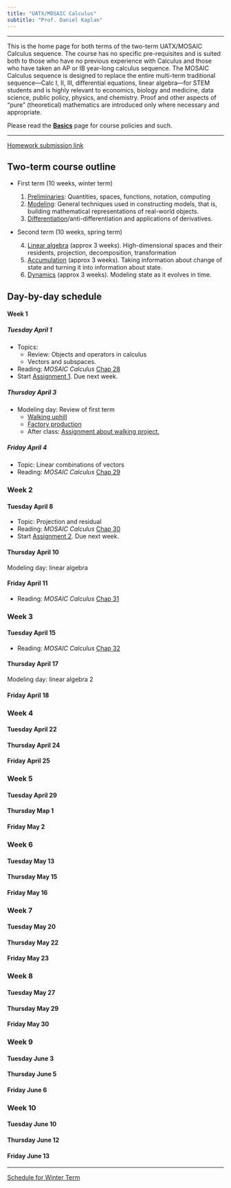 ```yaml
---
title: "UATX/MOSAIC Calculus"
subtitle: "Prof. Daniel Kaplan"
---
```




------

This is the home page for both terms of the two-term UATX/MOSAIC Calculus sequence. The course has no specific pre-requisites and is suited both to those who have no previous experience with Calculus and those who have taken an AP or IB year-long calculus sequence. The MOSAIC Calculus sequence is designed to replace the entire multi-term traditional sequence---Calc I, II, III, differential equations, linear algebra---for STEM students and is highly relevant to economics, biology and medicine, data science, public policy, physics, and chemistry. Proof and other aspects of "pure" (theoretical) mathematics are introduced only where necessary and appropriate.

Please read the [**Basics**](basics.html) page for course policies and such. 

------

[Homework submission link](https://docs.google.com/forms/d/e/1FAIpQLSdvTVopfAxoEUcmXzi7CH6YoTpUzEwy2B3mtLmrgWptfIckVA/viewform?usp=dialog target="_blank")

## Two-term course outline

* First term (10 weeks, winter term)

    1. [Preliminaries](https://www.mosaic-web.org/MOSAIC-Calculus/Textbook/preliminaries-part.html): Quantities, spaces, functions, notation, computing
    2. [Modeling](https://www.mosaic-web.org/MOSAIC-Calculus/Textbook/modeling-part.html): General techniques used in constructing models, that is, building mathematical representations of real-world objects.
    3. [Differentiation](https://www.mosaic-web.org/MOSAIC-Calculus/Textbook/differentiation-part.html)/anti-differentiation and applications of derivatives.

* Second term (10 weeks, spring term)

    4. [Linear algebra](https://www.mosaic-web.org/MOSAIC-Calculus/Textbook/linear-combinations-part.html) (approx 3 weeks). High-dimensional spaces and their residents, projection, decomposition, transformation
    5. [Accumulation](https://www.mosaic-web.org/MOSAIC-Calculus/Textbook/accumulation-part.html) (approx 3 weeks). Taking information about change of state and turning it into information about state.
    6. [Dynamics](https://www.mosaic-web.org/MOSAIC-Calculus/Textbook/dynamics-part.html) (approx 3 weeks). Modeling state as it evolves in time.
    




## Day-by-day schedule

#### Week 1 {.unnumbered}

##### Tuesday April 1

- Topics: 
    * Review: Objects and operators in calculus
    * Vectors and subspaces.
- Reading: *MOSAIC Calculus* [Chap 28 ](https://www.mosaic-web.org/MOSAIC-Calculus/Textbook/Linear-combinations/28-Vectors.html) 
- Start [Assignment 1](./assignments/Day-31/index-assignment-31.html). Due next week.

##### Thursday April 3

- Modeling day: Review of first term 
    * [Walking uphill](projects/Walking-uphill/)
    * [Factory production](projects/Cobb-Douglas)
    - After class: [Assignment about walking project.](./assignments/Day-32/index-walking-project.html)

##### Friday April 4

- Topic: Linear combinations of vectors
- Reading: *MOSAIC Calculus* [Chap 29 ](https://www.mosaic-web.org/MOSAIC-Calculus/Textbook/Linear-combinations/29-linear-combinations.html) 



### Week 2  {.unnumbered}

#### Tuesday April 8

- Topic: Projection and residual
- Reading: *MOSAIC Calculus* [Chap 30](https://www.mosaic-web.org/MOSAIC-Calculus/Textbook/Linear-combinations/30-projection.html)
- Start [Assignment 2](./assignments/Day-34/index-assignment-34.html). Due next week.

#### Thursday April 10

Modeling day: linear algebra

#### Friday April 11

- Reading: *MOSAIC Calculus* [Chap 31](https://www.mosaic-web.org/MOSAIC-Calculus/Textbook/Linear-combinations/31-target-problem.html)


### Week 3  {.unnumbered}

#### Tuesday April 15

- Reading: *MOSAIC Calculus* [Chap 32](https://www.mosaic-web.org/MOSAIC-Calculus/Textbook/Linear-combinations/32-stat-modeling.html)

#### Thursday April 17

Modeling day: linear algebra 2

#### Friday April 18

### Week 4  {.unnumbered}

#### Tuesday April 22


#### Thursday April 24


#### Friday April 25

### Week 5  {.unnumbered}

#### Tuesday April 29


#### Thursday Map 1


#### Friday May 2

### Week 6  {.unnumbered}

#### Tuesday May 13


#### Thursday May 15


#### Friday May 16

### Week 7 {.unnumbered}

#### Tuesday May 20


#### Thursday May 22


#### Friday May 23

### Week 8 {.unnumbered}

#### Tuesday May 27


#### Thursday May 29


#### Friday May 30

### Week 9 {.unnumbered}

#### Tuesday June 3


#### Thursday June 5


#### Friday June 6

### Week 10 {.unnumbered}

#### Tuesday June 10

#### Thursday June 12

#### Friday June 13





-------

[Schedule for Winter Term](winter-term.html)




<!-- THIS IS PAST STUFF. YOU SHOULD BE EDITING ABOVE THIS LINE -->

